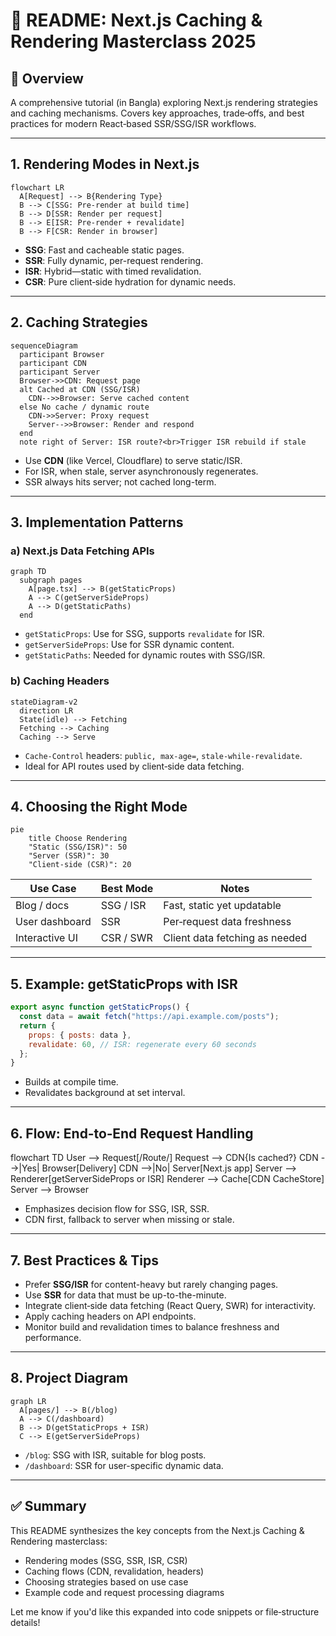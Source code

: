 # 📘 README: Next.js Caching & Rendering Masterclass 2025

## 🎯 Overview

A comprehensive tutorial (in Bangla) exploring Next.js rendering strategies and caching mechanisms. Covers key approaches, trade‑offs, and best practices for modern React‑based SSR/SSG/ISR workflows.

---

## 1. Rendering Modes in Next.js

```mermaid
flowchart LR
  A[Request] --> B{Rendering Type}
  B --> C[SSG: Pre-render at build time]
  B --> D[SSR: Render per request]
  B --> E[ISR: Pre-render + revalidate]
  B --> F[CSR: Render in browser]

```

- **SSG**: Fast and cacheable static pages.
- **SSR**: Fully dynamic, per-request rendering.
- **ISR**: Hybrid—static with timed revalidation.
- **CSR**: Pure client‑side hydration for dynamic needs.

---

## 2. Caching Strategies

```mermaid
sequenceDiagram
  participant Browser
  participant CDN
  participant Server
  Browser->>CDN: Request page
  alt Cached at CDN (SSG/ISR)
    CDN-->>Browser: Serve cached content
  else No cache / dynamic route
    CDN->>Server: Proxy request
    Server-->>Browser: Render and respond
  end
  note right of Server: ISR route?<br>Trigger ISR rebuild if stale
```

- Use **CDN** (like Vercel, Cloudflare) to serve static/ISR.
- For ISR, when stale, server asynchronously regenerates.
- SSR always hits server; not cached long-term.

---

## 3. Implementation Patterns

### a) Next.js Data Fetching APIs

```mermaid
graph TD
  subgraph pages
    A[page.tsx] --> B(getStaticProps)
    A --> C(getServerSideProps)
    A --> D(getStaticPaths)
  end
```

- `getStaticProps`: Use for SSG, supports `revalidate` for ISR.
- `getServerSideProps`: Use for SSR dynamic content.
- `getStaticPaths`: Needed for dynamic routes with SSG/ISR.

### b) Caching Headers

```mermaid
stateDiagram-v2
  direction LR
  State(idle) --> Fetching
  Fetching --> Caching
  Caching --> Serve
```

- `Cache-Control` headers: `public, max-age=`, `stale-while-revalidate`.
- Ideal for API routes used by client‑side data fetching.

---

## 4. Choosing the Right Mode

```mermaid
pie
    title Choose Rendering
    "Static (SSG/ISR)": 50
    "Server (SSR)": 30
    "Client‑side (CSR)": 20
```

| Use Case       | Best Mode | Notes                          |
| -------------- | --------- | ------------------------------ |
| Blog / docs    | SSG / ISR | Fast, static yet updatable     |
| User dashboard | SSR       | Per‑request data freshness     |
| Interactive UI | CSR / SWR | Client data fetching as needed |

---

## 5. Example: **getStaticProps with ISR**

```js
export async function getStaticProps() {
  const data = await fetch("https://api.example.com/posts");
  return {
    props: { posts: data },
    revalidate: 60, // ISR: regenerate every 60 seconds
  };
}
```

- Builds at compile time.
- Revalidates background at set interval.

---

## 6. Flow: End‑to‑End Request Handling

flowchart TD
  User --> Request[/Route/]
  Request --> CDN{Is cached?}
  CDN -->|Yes| Browser[Delivery]
  CDN -->|No| Server[Next.js app]
  Server --> Renderer[getServerSideProps or ISR]
  Renderer --> Cache[CDN CacheStore]
  Server --> Browser


- Emphasizes decision flow for SSG, ISR, SSR.
- CDN first, fallback to server when missing or stale.

---

## 7. Best Practices & Tips

- Prefer **SSG/ISR** for content-heavy but rarely changing pages.
- Use **SSR** for data that must be up-to-the-minute.
- Integrate client‑side data fetching (React Query, SWR) for interactivity.
- Apply caching headers on API endpoints.
- Monitor build and revalidation times to balance freshness and performance.

---

## 8. Project Diagram

```mermaid
graph LR
  A[pages/] --> B(/blog)
  A --> C(/dashboard)
  B --> D(getStaticProps + ISR)
  C --> E(getServerSideProps)
```

- `/blog`: SSG with ISR, suitable for blog posts.
- `/dashboard`: SSR for user-specific dynamic data.

---

## ✅ Summary

This README synthesizes the key concepts from the Next.js Caching & Rendering masterclass:

- Rendering modes (SSG, SSR, ISR, CSR)
- Caching flows (CDN, revalidation, headers)
- Choosing strategies based on use case
- Example code and request processing diagrams

Let me know if you'd like this expanded into code snippets or file‑structure details!

[1]: https://www.youtube.com/watch?v=K0GT0DcfXIg&utm_source=chatgpt.com "Next.js Caching & Rendering Masterclass 2025 (Bangla) - YouTube"
